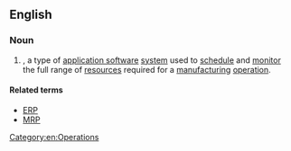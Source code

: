 ==English==

===Noun===
{{en-noun|?}}

# {{label|en|computing|operations}} {{acronym of|[[manufacturing]] [[resource]] [[planning]]|dot=|lang=en}}, a type of [[application software]] [[system]] used to [[schedule]] and [[monitor]] the full range of [[resources]] required for a [[manufacturing]] [[operation]].

====Related terms====
* [[ERP]]
* [[MRP]]

[[Category:en:Operations]]